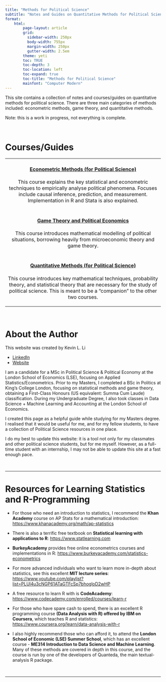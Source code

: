 ```yaml
---
title: "Methods for Political Science"
subtitle: "Notes and Guides on Quantitative Methods for Political Science"
format:
    html:
        page-layout: article
        grid:
          sidebar-width: 250px
          body-width: 755px
          margin-width: 250px
          gutter-width: 2.5em
        theme: yeti
        toc: TRUE
        toc-depth: 3
        toc-location: left
        toc-expand: true
        toc-title: "Methods for Political Science"
        mainfont: "Computer Modern"
---
```


This site contains a collection of notes and courses/guides on quantitative methods for political science. There are three main categories of methods included: econometric methods, game theory, and quantitative methods.

Note: this is a work in progress, not everything is complete.

<br />

# Courses/Guides

+:-------------------------------------------------------------------------------------------------------------------------------------------------------------------------------------------------------------------------------:+
| #### [Econometric Methods (for Political Science)](https://politicalscience.github.io/metrics)                                                                                                                                  |
|                                                                                                                                                                                                                                 |
| This course explains the key statistical and econometric techniques to empirically analyse political phenomena. Focuses include causal inference, prediction, and measurement. Implementation in R and Stata is also explained. |
+---------------------------------------------------------------------------------------------------------------------------------------------------------------------------------------------------------------------------------+
| #### [Game Theory and Political Economics](https://politicalscience.github.io/gametheory)                                                                                                                                       |
|                                                                                                                                                                                                                                 |
| This course introduces mathematical modelling of political situations, borrowing heavily from microeconomic theory and game theory.                                                                                             |
+---------------------------------------------------------------------------------------------------------------------------------------------------------------------------------------------------------------------------------+
| #### [Quantitative Methods (for Political Science)](https://politicalscience.github.io/maths)                                                                                                                                   |
|                                                                                                                                                                                                                                 |
| This course introduces key mathematical techniques, probability theory, and statistical theory that are necessary for the study of political science. This is meant to be a "companion" to the other two courses.               |
+---------------------------------------------------------------------------------------------------------------------------------------------------------------------------------------------------------------------------------+

<br />

# About the Author {#creator}

This website was created by Kevin L. Li

-   [LinkedIn](https://www.linkedin.com/in/kevinlingfengli/)
-   [Website](https://kevinli03.github.io)

I am a candidate for a MSc in Political Science & Political Economy at the London School of Economics (LSE), focusing on Applied Statistics/Econometrics. Prior to my Masters, I completed a BSc in Politics at King's College London, focusing on statistical methods and game theory, obtaining a First-Class Honours (US equivalent: Summa Cum Laude) classification. During my Undergraduate Degree, I also took classes in Data Science + Machine Learning and Accounting at the London School of Economics.

I created this page as a helpful guide while studying for my Masters degree. I realised that it would be useful for me, and for my fellow students, to have a collection of Political Science resources in one place.

I do my best to update this website: it is a tool not only for my classmates and other political science students, but for me myself. However, as a full-time student with an internship, I may not be able to update this site at a fast enough pace.

<br />

------------------------------------------------------------------------

# Resources for Learning Statistics and R-Programming {#resources}

-   For those who need an introduction to statistics, I recommend the **Khan Academy** course on AP Stats for a mathematical introduction: <https://www.khanacademy.org/math/ap-statistics>

-   There is also a terrific free textbook on **Statistical learning with applications to R**: <https://www.statlearning.com>

-   **BurkeyAcademy** provides free online econometrics courses and implementations in R: <https://www.burkeyacademy.com/statistics-econometrics>

-   For more advanced individuals who want to learn more in-depth about statistics, see this excellent **MIT lecture series**: <https://www.youtube.com/playlist?list=PLUl4u3cNGP61ATaGTFcSp7bhogloD2wHP>

-   A free resource to learn R with is **CodeAcademy**: <https://www.codecademy.com/enrolled/courses/learn-r>

-   For those who have spare cash to spend, there is an excellent R programming course **(Data Analysis with R) offered by IBM on Coursera**, which teaches R and statistics: <https://www.coursera.org/learn/data-analysis-with-r>

-   I also highly recommend those who can afford it, to attend the **London School of Economic (LSE) Summer School**, which has an excellent course - **ME314 Introduction to Data Science and Machine Learning**. Many of these methods are covered in depth in this course, and the course is run by one of the developers of Quanteda, the main textual-analysis R package.

<br />

------------------------------------------------------------------------
